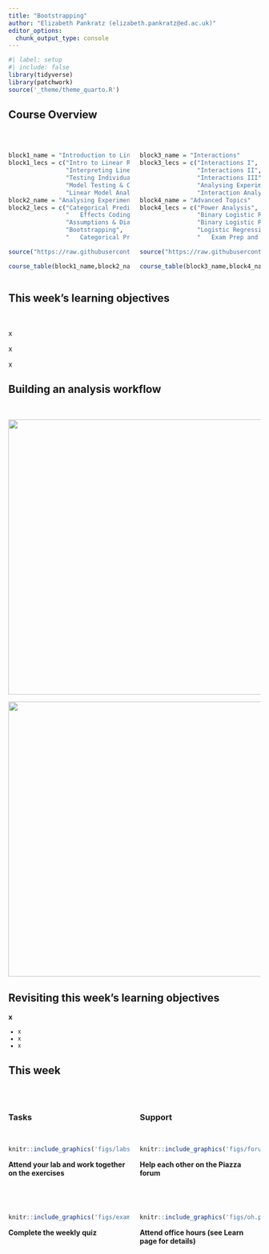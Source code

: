```yaml
---
title: "Bootstrapping"
author: "Elizabeth Pankratz (elizabeth.pankratz@ed.ac.uk)"
editor_options: 
  chunk_output_type: console
---
```


```r
#| label: setup
#| include: false
library(tidyverse)
library(patchwork)
source('_theme/theme_quarto.R')
```


## Course Overview {.smaller}

<br>

:::: {.columns}

::: {.column width="50%"}

```r
block1_name = "Introduction to Linear Models"
block1_lecs = c("Intro to Linear Regression",
                "Interpreting Linear Models",
                "Testing Individual Predictors",
                "Model Testing & Comparison",
                "Linear Model Analysis")
block2_name = "Analysing Experimental Studies"
block2_lecs = c("Categorical Predictors & Dummy Coding",
                "	Effects Coding & Coding Specific Contrasts",
                "Assumptions & Diagnostics",
                "Bootstrapping",
                "	Categorical Predictor Analysis")

source("https://raw.githubusercontent.com/uoepsy/junk/main/R/course_table.R")

course_table(block1_name,block2_name,block1_lecs,block2_lecs,week = 9)
```

:::

::: {.column width="50%"}

```r
block3_name = "Interactions"
block3_lecs = c("Interactions I",
                "Interactions II",
                "Interactions III",
                "Analysing Experiments",
                "Interaction Analysis")
block4_name = "Advanced Topics"
block4_lecs = c("Power Analysis",
                "Binary Logistic Regression I",
                "Binary Logistic Regression II",
                "Logistic Regression Analysis",
                "	Exam Prep and Course Q&A")

source("https://raw.githubusercontent.com/uoepsy/junk/main/R/course_table.R")

course_table(block3_name,block4_name,block3_lecs,block4_lecs,week = 0)
```

:::

::::

## This week's learning objectives

<br>

::: {.fragment}
::: {.dapr2callout}
x
:::
:::

::: {.fragment}
::: {.dapr2callout}
x
:::
:::

::: {.fragment}
::: {.dapr2callout}
x
:::
:::


## Building an analysis workflow

<br> 

::: {.r-stack}
![](figs/block2-flowchart-09-0.svg){.fragment height="550" }

![](figs/block2-flowchart-09-1.svg){.fragment height="550" }
:::





## Revisiting this week's learning objectives

::: {.fragment}
::: {.dapr2callout}
**x**

::: {style="font-size: 80%;" .incremental}
- x
- x
- x
:::

:::
:::



## This week 

<br>

:::: {.columns}
::: {.column width="50%"}

### Tasks

<br>

```r
knitr::include_graphics('figs/labs.svg')
```

**Attend your lab and work together on the exercises** 

:::
::: {.column width="50%"}

### Support

<br>

```r
knitr::include_graphics('figs/forum.svg')
```

**Help each other on the Piazza forum**

:::
::::

<br>

:::: {.columns}
::: {.column width="50%"}

```r
knitr::include_graphics('figs/exam.svg')
```

**Complete the weekly quiz**

:::
::: {.column width="50%"}

```r
knitr::include_graphics('figs/oh.png')
```

**Attend office hours (see Learn page for details)**

:::
::::







